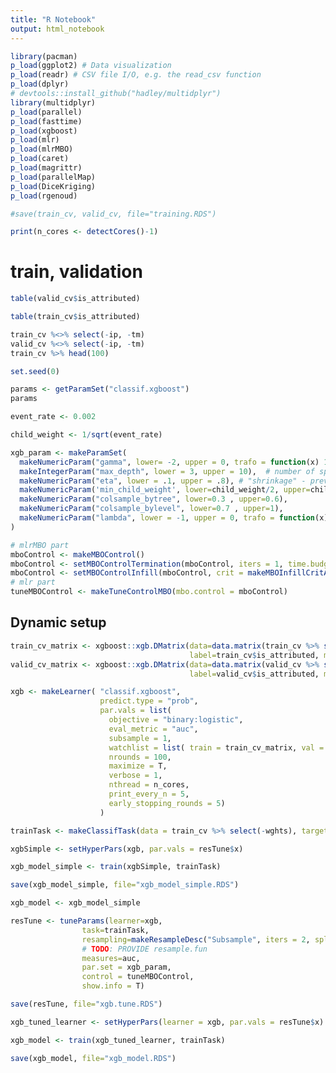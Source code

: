 ```yaml
---
title: "R Notebook"
output: html_notebook
---
```


```r
library(pacman)
p_load(ggplot2) # Data visualization
p_load(readr) # CSV file I/O, e.g. the read_csv function
p_load(dplyr)
# devtools::install_github("hadley/multidplyr")
library(multidplyr)
p_load(parallel)
p_load(fasttime)
p_load(xgboost)
p_load(mlr)
p_load(mlrMBO)
p_load(caret)
p_load(magrittr)
p_load(parallelMap)
p_load(DiceKriging)
p_load(rgenoud)


```


```r
#save(train_cv, valid_cv, file="training.RDS")
```


```r
print(n_cores <- detectCores()-1)
```

# train, validation 

```r
table(valid_cv$is_attributed)
```

```r
table(train_cv$is_attributed)
```

```r
train_cv %<>% select(-ip, -tm)
valid_cv %<>% select(-ip, -tm)
train_cv %>% head(100)
```


```r
set.seed(0)
```


```r
params <- getParamSet("classif.xgboost")
params
```



```r

event_rate <- 0.002

child_weight <- 1/sqrt(event_rate)

xgb_param <- makeParamSet(
  makeNumericParam("gamma", lower= -2, upper = 0, trafo = function(x) 10^x),
  makeIntegerParam("max_depth", lower = 3, upper = 10),  # number of splits in each tree
  makeNumericParam("eta", lower = .1, upper = .8), # "shrinkage" - prevents overfitting
  makeNumericParam('min_child_weight', lower=child_weight/2, upper=child_weight*2),
  makeNumericParam("colsample_bytree", lower=0.3 , upper=0.6),
  makeNumericParam("colsample_bylevel", lower=0.7 , upper=1),
  makeNumericParam("lambda", lower = -1, upper = 0, trafo = function(x) 10^x) # L2 regularization - prevents overfitting
)
```

```r
# mlrMBO part
mboControl <- makeMBOControl()
mboControl <- setMBOControlTermination(mboControl, iters = 1, time.budget=18000)  # in addition to the initials
mboControl <- setMBOControlInfill(mboControl, crit = makeMBOInfillCritAEI()) # augmented expected improvement
# mlr part
tuneMBOControl <- makeTuneControlMBO(mbo.control = mboControl)
```


## Dynamic setup


```r

train_cv_matrix <- xgboost::xgb.DMatrix(data=data.matrix(train_cv %>% select(-is_attributed, -wghts)),
                                        label=train_cv$is_attributed, missing = NA, weight=train_cv$wghts)
valid_cv_matrix <- xgboost::xgb.DMatrix(data=data.matrix(valid_cv %>% select(-is_attributed, -wghts)),
                                        label=valid_cv$is_attributed, missing = NA, weight=valid_cv$wghts)
```

```r

xgb <- makeLearner( "classif.xgboost", 
                    predict.type = "prob",
                    par.vals = list(
                      objective = "binary:logistic",
                      eval_metric = "auc",
                      subsample = 1,
                      watchlist = list( train = train_cv_matrix, val = valid_cv_matrix),
                      nrounds = 100, 
                      maximize = T,
                      verbose = 1, 
                      nthread = n_cores,
                      print_every_n = 5,
                      early_stopping_rounds = 5)
                    )

```

```r
trainTask <- makeClassifTask(data = train_cv %>% select(-wghts), target = "is_attributed", positive = 1)
```


```r
xgbSimple <- setHyperPars(xgb, par.vals = resTune$x)

xgb_model_simple <- train(xgbSimple, trainTask)

save(xgb_model_simple, file="xgb_model_simple.RDS")

xgb_model <- xgb_model_simple
```


```r

resTune <- tuneParams(learner=xgb, 
                task=trainTask, 
                resampling=makeResampleDesc("Subsample", iters = 2, split = 0.95),
                # TODO: PROVIDE resample.fun
                measures=auc, 
                par.set = xgb_param, 
                control = tuneMBOControl, 
                show.info = T)
```

```r

save(resTune, file="xgb.tune.RDS")

xgb_tuned_learner <- setHyperPars(learner = xgb, par.vals = resTune$x)

xgb_model <- train(xgb_tuned_learner, trainTask)

save(xgb_model, file="xgb_model.RDS")
```


 